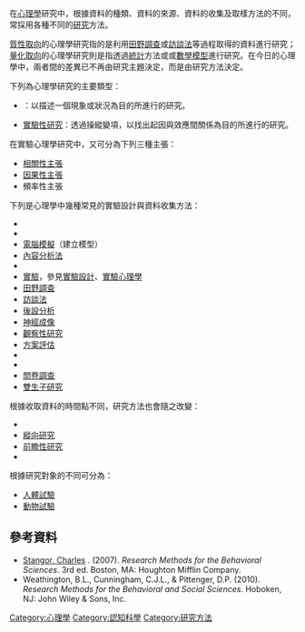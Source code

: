 {{psychology}}
在[[心理學|心理學]]研究中，根據資料的種類、資料的來源、資料的收集及取樣方法的不同，常採用各種不同的[[研究|研究]]方法。

[[質性研究|質性取向]]的心理學研究指的是利用[[田野調查|田野調查]]或[[面談|訪談法]]等過程取得的資料進行研究；[[量化研究|量化取向]]的心理學研究則是指透過[[統計|統計]]方法或或[[數學模型|數學模型]]進行研究。在今日的心理學中，兩者間的差異已不再由研究主題決定，而是由研究方法決定。

下列為心理學研究的主要類型：
* {{tsl|en|Descriptive research|描述性研究}}：以描述一個現象或狀況為目的所進行的研究。
* [[實驗心理學|實驗性研究]]：透過操縱變項，以找出起因與效應間關係為目的所進行的研究。

在實驗心理學研究中，又可分為下列三種主張：
* [[相關_(概率論)|相關性主張]]
* [[因果關係|因果性主張]]
* 頻率性主張

下列是心理學中幾種常見的實驗設計與資料收集方法：
* {{tsl|en|Archival research|檔案研究}}
* {{tsl|en|Case study|個案研究}}
* [[電腦模擬|電腦模擬]]（建立模型）
* [[內容分析法|內容分析法]]
* {{tsl|en|Event sampling methodology|事件取樣}}
* [[實驗|實驗]]，參見[[實驗設計|實驗設計]]、[[實驗心理學|實驗心理學]]
* [[田野調查|田野調查]]
* [[面談|訪談法]]
* [[後設分析|後設分析]]
* [[神經成像|神經成像]]
* [[觀察性研究|觀察性研究]]
* [[方案評估|方案評估]]
* {{tsl|en|Quasi-experiment|準實驗設計}}
* {{tsl|en|Self-report inventory|自陳量表}}
* [[社會統計調查|問卷調查]]
* [[雙生子研究|雙生子研究]]

根據收取資料的時間點不同，研究方法也會隨之改變：
* {{tsl|en|Cross-sectional study|橫向研究}}
* [[縱向研究|縱向研究]]
* [[前瞻性研究|前瞻性研究]]
* {{tsl|en|Prospective cohort study|回溯性研究}}

根據研究對象的不同可分為：
* [[人體試驗|人體試驗]]
* [[動物試驗|動物試驗]]

== 參考資料 ==
* [http://charlesstangor.com/ Stangor, Charles] {{Wayback|url=http://charlesstangor.com/ |date=20150516234722 }}. (2007). ''Research Methods for the Behavioral Sciences''. 3rd ed. Boston, MA: Houghton Mifflin Company.
* Weathington, B.L., Cunningham, C.J.L., & Pittenger, D.P.  (2010). ''Research Methods for the Behavioral and Social Sciences''. Hoboken, NJ: John Wiley & Sons, Inc.

{{心理學}}

[[Category:心理學|Category:心理學]]
[[Category:認知科學|Category:認知科學]]
[[Category:研究方法|Category:研究方法]]